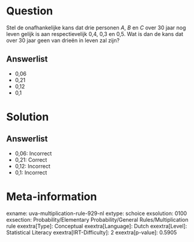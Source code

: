 Question
========

Stel de onafhankelijke kans dat drie personen *A*, *B* en *C* over 30
jaar nog leven gelijk is aan respectievelijk 0,4, 0,3 en 0,5. Wat is dan
de kans dat over 30 jaar geen van drieën in leven zal zijn?

Answerlist
----------

* 0,06
* 0,21
* 0,12
* 0,1

Solution
========

Answerlist
----------

* 0,06: Incorrect
* 0,21: Correct
* 0,12: Incorrect
* 0,1: Incorrect

Meta-information
================
exname: uva-multiplication-rule-929-nl
extype: schoice
exsolution: 0100
exsection: Probability/Elementary Probability/General Rules/Multiplication rule
exextra[Type]: Conceptual
exextra[Language]: Dutch
exextra[Level]: Statistical Literacy
exextra[IRT-Difficulty]: 2
exextra[p-value]: 0.5905
